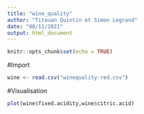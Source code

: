 ```yaml
---
title: "wine_quality"
author: "Titouan Quintin et Simon Legrand"
date: "08/11/2021"
output: html_document
---
```


```r
knitr::opts_chunk$set(echo = TRUE)
```

#Import
```r
wine <- read.csv("winequality-red.csv")
```

#Visualisation
```r
plot(wine$fixed.acidity,wine$citric.acid)
```

